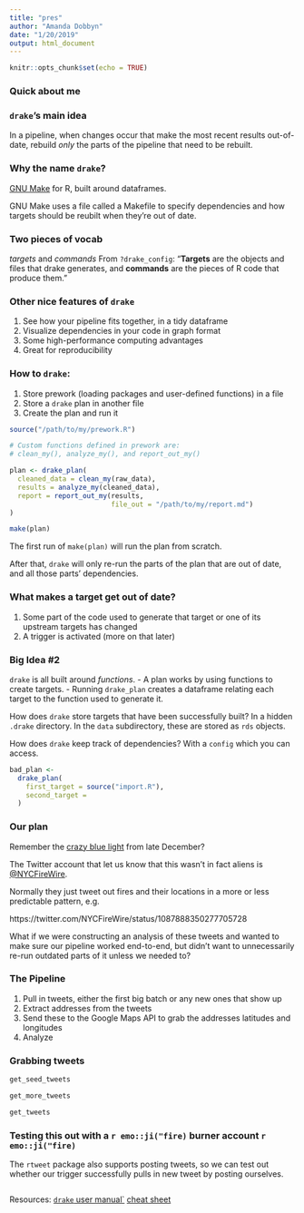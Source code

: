 ```yaml
---
title: "pres"
author: "Amanda Dobbyn"
date: "1/20/2019"
output: html_document
---
```


```r
knitr::opts_chunk$set(echo = TRUE)
```

### Quick about me

### `drake`'s main idea

In a pipeline, when changes occur that make the most recent results out-of-date, rebuild *only* the parts of the pipeline that need to be rebuilt.

### Why the name `drake`?

[GNU Make](https://www.gnu.org/software/make/) for R, built around dataframes.

GNU Make uses a file called a Makefile to specify dependencies and how targets should be reubilt when they're out of date. 

### Two pieces of vocab

*targets* and *commands*
From `?drake_config`: "**Targets** are the objects and files that drake generates, and **commands** are the pieces of R code that produce them."

### Other nice features of `drake`
1. See how your pipeline fits together, in a tidy dataframe
2. Visualize dependencies in your code in graph format
3. Some high-performance computing advantages
4. Great for reproducibility

### How to `drake`:
1. Store prework (loading packages and user-defined functions) in a file
2. Store a `drake` plan in another file
3. Create the plan and run it

```r
source("/path/to/my/prework.R")

# Custom functions defined in prework are:
# clean_my(), analyze_my(), and report_out_my()

plan <- drake_plan(
  cleaned_data = clean_my(raw_data),
  results = analyze_my(cleaned_data),
  report = report_out_my(results,
                         file_out = "/path/to/my/report.md")
)

make(plan)
```

The first run of `make(plan)` will run the plan from scratch. 

After that, `drake` will only re-run the parts of the plan that are out of date, and all those parts' dependencies.


### What makes a target get out of date?

1. Some part of the code used to generate that target or one of its upstream targets has changed
2. A trigger is activated (more on that later)

### Big Idea #2

`drake` is all built around *functions*.
- A plan works by using functions to create targets. 
- Running `drake_plan` creates a dataframe relating each target to the function used to generate it.

How does `drake` store targets that have been successfully built?
In a hidden `.drake` directory. In the `data` subdirectory, these are stored as `rds` objects.

How does `drake` keep track of dependencies?
With a `config` which you can access.


```r

bad_plan <- 
  drake_plan(
    first_target = source("import.R"),
    second_target = 
  )

```


### Our plan

Remember the [crazy blue light](https://twitter.com/NYCFireWire/status/1078478369036165121) from late December?

The Twitter account that let us know that this wasn't in fact aliens is [@NYCFireWire](https://twitter.com/NYCFireWire).

Normally they just tweet out fires and their locations in a more or less predictable pattern, e.g.

https://twitter.com/NYCFireWire/status/1087888350277705728


What if we were constructing an analysis of these tweets and wanted to make sure our pipeline worked end-to-end, but didn't want to unnecessarily re-run outdated parts of it unless we needed to?


### The Pipeline

1. Pull in tweets, either the first big batch or any new ones that show up
2. Extract addresses from the tweets
3. Send these to the Google Maps API to grab the addresses latitudes and longitudes
4. Analyze

### Grabbing tweets

```r
get_seed_tweets

get_more_tweets

get_tweets
```


### Testing this out with a `r emo::ji("fire)` burner account `r emo::ji("fire)`

The `rtweet` package also supports posting tweets, so we can test out whether our trigger successfully pulls in new tweet by posting ourselves.

```r

```


Resources:
[`drake` user manual`](https://ropenscilabs.github.io/drake-manual/index.html)
[cheat sheet](https://github.com/krlmlr/drake-sib-zurich/blob/master/cheat-sheet.pdf)